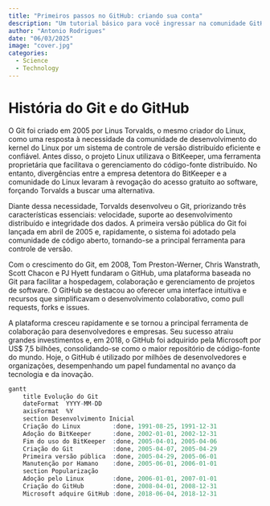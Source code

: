 ```yaml
---
title: "Primeiros passos no GitHub: criando sua conta"
description: "Um tutorial básico para você ingressar na comunidade GitHub"
author: "Antonio Rodrigues"
date: "06/03/2025"
image: "cover.jpg"
categories:
  - Science
  - Technology
---
```


# História do Git e do GitHub

O Git foi criado em 2005 por Linus Torvalds, o mesmo criador do Linux, como uma resposta à necessidade da comunidade de desenvolvimento do kernel do Linux por um sistema de controle de versão distribuído eficiente e confiável. Antes disso, o projeto Linux utilizava o BitKeeper, uma ferramenta proprietária que facilitava o gerenciamento do código-fonte distribuído. No entanto, divergências entre a empresa detentora do BitKeeper e a comunidade do Linux levaram à revogação do acesso gratuito ao software, forçando Torvalds a buscar uma alternativa.

Diante dessa necessidade, Torvalds desenvolveu o Git, priorizando três características essenciais: velocidade, suporte ao desenvolvimento distribuído e integridade dos dados. A primeira versão pública do Git foi lançada em abril de 2005 e, rapidamente, o sistema foi adotado pela comunidade de código aberto, tornando-se a principal ferramenta para controle de versão.

Com o crescimento do Git, em 2008, Tom Preston-Werner, Chris Wanstrath, Scott Chacon e PJ Hyett fundaram o GitHub, uma plataforma baseada no Git para facilitar a hospedagem, colaboração e gerenciamento de projetos de software. O GitHub se destacou ao oferecer uma interface intuitiva e recursos que simplificavam o desenvolvimento colaborativo, como pull requests, forks e issues.

A plataforma cresceu rapidamente e se tornou a principal ferramenta de colaboração para desenvolvedores e empresas. Seu sucesso atraiu grandes investimentos e, em 2018, o GitHub foi adquirido pela Microsoft por US\$ 7,5 bilhões, consolidando-se como o maior repositório de código-fonte do mundo. Hoje, o GitHub é utilizado por milhões de desenvolvedores e organizações, desempenhando um papel fundamental no avanço da tecnologia e da inovação.

```r
gantt
    title Evolução do Git
    dateFormat  YYYY-MM-DD
    axisFormat  %Y
    section Desenvolvimento Inicial
    Criação do Linux         :done, 1991-08-25, 1991-12-31
    Adoção do BitKeeper      :done, 2002-01-01, 2002-12-31
    Fim do uso do BitKeeper  :done, 2005-04-01, 2005-04-06
    Criação do Git           :done, 2005-04-07, 2005-04-29
    Primeira versão pública  :done, 2005-04-29, 2005-06-01
    Manutenção por Hamano    :done, 2005-06-01, 2006-01-01
    section Popularização
    Adoção pelo Linux        :done, 2006-01-01, 2007-01-01
    Criação do GitHub        :done, 2008-04-01, 2008-12-31
    Microsoft adquire GitHub :done, 2018-06-04, 2018-12-31


```
